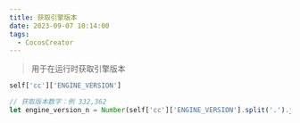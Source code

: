 ```yaml
---
title: 获取引擎版本
date: 2023-09-07 10:14:00
tags:
  - CocosCreator
---
```


> 用于在运行时获取引擎版本

```typescript
self['cc']['ENGINE_VERSION']

// 获取版本数字：例 332,362
let engine_version_n = Number(self['cc']['ENGINE_VERSION'].split('.').join(''))
```

